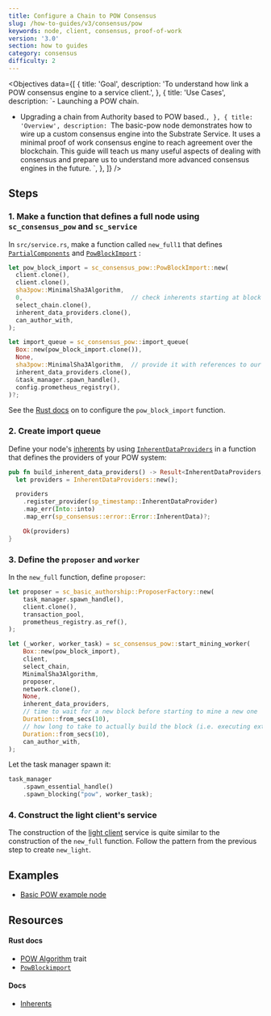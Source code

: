 ```yaml
---
title: Configure a Chain to POW Consensus
slug: /how-to-guides/v3/consensus/pow
keywords: node, client, consensus, proof-of-work
version: '3.0'
section: how to guides
category: consensus
difficulty: 2
---
```


<Objectives
  data={[
    {
      title: 'Goal',
      description:
        'To understand how link a POW consensus engine to a service client.',
    },
    {
      title: 'Use Cases',
      description: `- Launching a POW chain.
- Upgrading a chain from Authority based to POW based.`,
    },
    {
      title: 'Overview',
      description: `The basic-pow node demonstrates how to wire up a custom consensus engine into the Substrate Service. 
        It uses a minimal proof of work consensus engine to reach agreement over the blockchain. This guide will 
        teach us many useful aspects of dealing with consensus and prepare us to understand more advanced consensus 
        engines in the future.
        `,
    },
  ]}
/>

## Steps

### 1. Make a function that defines a full node using `sc_consensus_pow` and `sc_service`

In `src/service.rs`, make a function called `new_full1` that defines [`PartialComponents`][partialcomponents-rustdocs] and
[`PowBlockImport`][powblockimport-rustdocs] :

```rust
let pow_block_import = sc_consensus_pow::PowBlockImport::new(
  client.clone(),
  client.clone(),
  sha3pow::MinimalSha3Algorithm,
  0,                              // check inherents starting at block 0
  select_chain.clone(),
  inherent_data_providers.clone(),
  can_author_with,
);

let import_queue = sc_consensus_pow::import_queue(
  Box::new(pow_block_import.clone()),
  None,
  sha3pow::MinimalSha3Algorithm,  // provide it with references to our client
  inherent_data_providers.clone(),
  &task_manager.spawn_handle(),
  config.prometheus_registry(),
)?;
```

See the [Rust docs][powblockimport-new-rustdocs] on to configure the `pow_block_import` function.

### 2. Create import queue

Define your node's [inherents][inherents-kb] by using [`InherentDataProviders`][inherents-rustdocs] in a function that defines the providers of your POW system:

```rust
pub fn build_inherent_data_providers() -> Result<InherentDataProviders, ServiceError> {
  let providers = InherentDataProviders::new();

  providers
    .register_provider(sp_timestamp::InherentDataProvider)
    .map_err(Into::into)
    .map_err(sp_consensus::error::Error::InherentData)?;

    Ok(providers)
}
```

### 3. Define the `proposer` and `worker`

In the `new_full` function, define `proposer`:

```rust
let proposer = sc_basic_authorship::ProposerFactory::new(
    task_manager.spawn_handle(),
    client.clone(),
    transaction_pool,
    prometheus_registry.as_ref(),
);

let (_worker, worker_task) = sc_consensus_pow::start_mining_worker(
    Box::new(pow_block_import),
    client,
    select_chain,
    MinimalSha3Algorithm,
    proposer,
    network.clone(),
    None,
    inherent_data_providers,
    // time to wait for a new block before starting to mine a new one
    Duration::from_secs(10),
    // how long to take to actually build the block (i.e. executing extrinsics)
    Duration::from_secs(10),
    can_author_with,
);
```

Let the task manager spawn it:

```rust
task_manager
    .spawn_essential_handle()
    .spawn_blocking("pow", worker_task);
```

### 4. Construct the light client's service

The construction of the [light client][lightclient-parity] service is quite similar to the construction of the `new_full` function.
Follow the pattern from the previous step to create `new_light`.

## Examples

- [Basic POW example node](https://github.com/substrate-developer-hub/substrate-how-to-guides/tree/main/example-code/consensus-nodes/POW)

## Resources

#### Rust docs

- [POW Algorithm][pow-rustdocs] trait
- [`PowBlockimport`][powblockimport-rustdocs]

#### Docs

- [Inherents][inherents-kb]

[partialcomponents-rustdocs]: /rustdocs/latest/sc_service/struct.PartialComponents.html
[powblockimport-rustdocs]: /rustdocs/latest/sc_consensus_pow/struct.PowBlockImport.html
[powblockimport-new-rustdocs]: /rustdocs/latest/sc_consensus_pow/struct.PowBlockImport.html#method.new_full
[inherents-kb]: /v3/concepts/extrinsics#inherents
[inherents-rustdocs]: /rustdocs/latest/sp_inherents/struct.InherentDataProviders.html
[lightclient-parity]: https://www.parity.io/what-is-a-light-client/
[pow-rustdocs]: /rustdocs/latest/sc_consensus_pow/trait.PowAlgorithm.html
